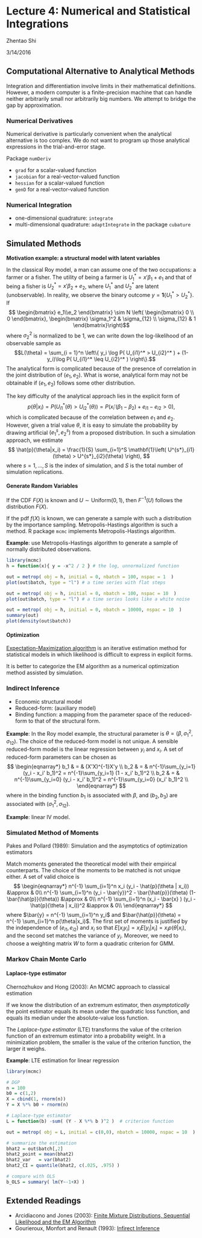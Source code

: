 # Lecture 4: Numerical and Statistical Integrations

Zhentao Shi

3/14/2016

## Computational Alternative to Analytical Methods

Integration and differentiation involve limits in their mathematical definitions. However, a modern computer is a finite-precision machine that can handle neither arbitrarily small nor arbitrarily big numbers. We attempt to bridge the gap by approximation.

### Numerical Derivatives

Numerical derivative is particularly convenient when the analytical alternative is
too complex. We do not want to program up those analytical expressions in the
trial-and-error stage.

Package `numDeriv`

* `grad` for a scalar-valued function
* `jacobian` for a real-vector-valued function
* `hessian` for a scalar-valued function
* `genD` for a real-vector-valued function


### Numerical Integration

* one-dimensional quadrature: `integrate`
* multi-dimensional quadrature: `adaptIntegrate` in the package `cubature`

## Simulated Methods

**Motivation example: a structural model with latent variables**

In the classical Roy model, a man can assume one of the two occupations: a farmer or a fisher. The utility of being a farmer is $U_1^{*} = x' \beta_1 + e_1$ and that of being a fisher is $U_2^{*} = x' \beta_2 + e_2$, where $U_1^{*}$ and $U_2^{*}$ are latent (unobservable). In reality, we observe the binary outcome $y=\mathbf{1}\{U_1^{*}> U_2^{*}\}$. If
$$
\begin{bmatrix}
e_1\\e_2
\end{bmatrix}
\sim N \left(
\begin{bmatrix}
0 \\ 0
\end{bmatrix},
  \begin{bmatrix}
  \sigma_1^2 & \sigma_{12} \\ \sigma_{12} & 1
  \end{bmatrix}\right)$$
where $\sigma_2^2$ is normalized to be 1, we can write down the log-likelihood of an observable sample as
$$L(\theta) = \sum_{i = 1}^n  \left\{ y_i \log P( U_{i1}^* > U_{i2}^* )
+ (1-y_i)\log P( U_{i1}^* \leq  U_{i2}^* ) \right\}.$$
The analytical form is complicated because of the presence of correlation in the joint distribution of $(e_1, e_2)$. What is worse, analytical form may not be obtainable if $(e_1, e_2)$ follows some other distribution.

The key difficulty of the analytical approach lies in the explicit form of
$$p(\theta|x_i) = P\left( U^*_{i1}(\theta) > U^*_{i2}(\theta) \right)
= P\left( x_i'(\beta_1 - \beta_2) + e_{i1} - e_{i2} > 0 \right), $$
which is complicated because of the correlation between $e_1$ and $e_2$.
However, given a trial value $\theta$, it is easy to simulate the probability by drawing artificial $(e^s_1, e^s_2)$ from a proposed distribution. In such a simulation approach, we estimate
$$
\hat{p}(\theta|x_i) = \frac{1}{S} \sum_{i=1}^S \mathbf{1}\left( U^{s*}_{i1}(\theta) > U^{s*}_{i2}(\theta) \right),
$$
where $s=1,\ldots,S$ is the index of simulation, and $S$ is the total number of simulation replications.

#### Generate Random Variables

If the CDF $F(X)$ is known and $U\sim \mathrm{Uniform}(0,1)$, then $F^{-1}(U)$ follows the distribution $F(X)$.

If the pdf $f(X)$ is known, we can generate a sample with such a distribution by the importance sampling.
Metropolis-Hastings algorithm is such a method.
R package `mcmc` implements Metropolis-Hastings algorithm.

**Example**: use Metropolis-Hastings algorithm to generate a sample of normally distributed observations.
```r
library(mcmc)
h = function(x){ y = -x^2 / 2 } # the log, unnormalized function

out = metrop( obj = h, initial = 0, nbatch = 100, nspac = 1  )
plot(out$batch, type = "l") # a time series with flat steps

out = metrop( obj = h, initial = 0, nbatch = 100, nspac = 10  )
plot(out$batch, type = "l") # a time series looks like a white noise

out = metrop( obj = h, initial = 0, nbatch = 10000, nspac = 10  )
summary(out)
plot(density(out$batch))
```


#### Optimization

[Expectation-Maximization algorithm](http://en.wikipedia.org/wiki/Expectation%E2%80%93maximization_algorithm) is an iterative estimation method for statistical models in which likelihood is difficult to express in explicit forms.

It is better to categorize the EM algorithm as a numerical optimization method assisted by simulation.

### Indirect Inference

* Economic structural model
* Reduced-form: (auxiliary model)
* Binding function: a mapping from the parameter space of the reduced-form to that
of the structural form.

**Example**: In the Roy model example, the structural parameter is $\theta = (\beta, \sigma_1^2, \sigma_{12} )$. The choice of the reduced-form model is not unique.
A sensible reduced-form model is the linear regression between $y_i$ and $x_i$.
A set of reduced-form parameters can be chosen as
$$
\begin{eqnarray*}
b_1 & = & (X'X)^{-1}X'y \\
b_2 & = & n^{-1}\sum_{y_i=1} (y_i - x_i' b_1)^2 = n^{-1}\sum_{y_i=1} (1 - x_i' b_1)^2  \\
b_2 & = & n^{-1}\sum_{y_i=0} (y_i - x_i' b_1)^2 = n^{-1}\sum_{y_i=0} (x_i' b_1)^2 \\
\end{eqnarray*}
$$
where in the binding function $b_1$ is associated with $\beta$, and $(b_2,b_3)$ are associated with $(\sigma_1^2,\sigma_{12})$.

**Example**: linear IV model.


### Simulated Method of Moments

Pakes and Pollard (1989): Simulation and the asymptotics of optimization estimators

Match moments generated the theoretical model with their empirical counterparts. The choice of the moments to be matched is not unique either. A set of valid choice is
$$
\begin{eqnarray*}
n^{-1} \sum_{i=1}^n x_i (y_i - \hat{p}(\theta | x_i)) &\approx & 0\\
n^{-1} \sum_{i=1}^n (y_i - \bar{y})^2 - \bar{\hat{p}}(\theta) (1- \bar{\hat{p}}(\theta)) &\approx & 0\\
n^{-1} \sum_{i=1}^n (x_i - \bar{x} ) (y_i - \hat{p}(\theta | x_i))^2 &\approx & 0\\
\end{eqnarray*}
$$
where $\bar{y} = n^{-1} \sum_{i=1}^n y_i$ and
$\bar{\hat{p}}(\theta) = n^{-1} \sum_{i=1}^n p(\theta|x_i)$.
The first set of moments is justified by the independence of $(e_{i1}, e_{i2})$ and $x_i$ so that $E[x_i y_i] = x_i E[y_i | x_i] = x_i p(\theta|x_i)$, and the second set matches the variance of $y_i$.
Moreover, we need to choose a weighting matrix $W$ to form a quadratic criterion for GMM.




### Markov Chain Monte Carlo

#### Laplace-type estimator

Chernozhukov and Hong (2003): An MCMC approach to classical estimation


If we know the distribution of an extremum estimator, then *asymptotically* the point estimator equals its mean under the quadratic loss function, and equals its median under the absolute-value loss function.

The *Laplace-type estimator* (LTE) transforms the value of the criterion function of an extremum estimator into a probability weight. In a minimization problem, the smaller is the value of the criterion function, the larger it weighs.

**Example**: LTE estimation for linear regression
```r
library(mcmc)

# DGP
n = 100
b0 = c(1,2)
X = cbind(1, rnorm(n))
Y = X %*% b0 + rnorm(n)

# Laplace-type estimator
L = function(b) -sum( (Y - X %*% b )^2 )  # criterion function

out = metrop( obj = L, initial = c(0,0), nbatch = 10000, nspac = 10  )

# summarize the estimation
bhat2 = out$batch[,2]
bhat2_point = mean(bhat2)
bhat2_var   = var(bhat2)
bhat2_CI = quantile(bhat2, c(.025, .975) )

# compare with OLS
b_OLS = summary( lm(Y~-1+X) )
```





## Extended Readings

* Arcidiacono and Jones (2003): [Finite Mixture Distributions, Sequential Likelihood and the EM Algorithm](http://www.jstor.org/stable/1555527?seq=1#page_scan_tab_contents)
* Gourieroux, Monfort and Renault (1993): [Infirect Inference](http://onlinelibrary.wiley.com/doi/10.1002/jae.3950080507/abstract)

